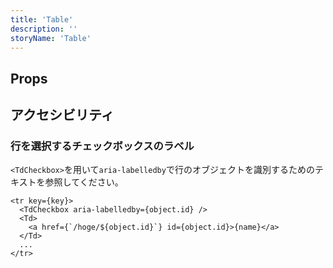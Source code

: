 ```yaml
---
title: 'Table'
description: ''
storyName: 'Table'
---
```


<ComponentStory name="Table" />

## Props

<ComponentPropsTable name="Table" showTitle />
<ComponentPropsTable name="Th" showTitle />
<ComponentPropsTable name="ThCheckbox" showTitle />
<ComponentPropsTable name="Td" showTitle />
<ComponentPropsTable name="TdCheckbox" showTitle />

## アクセシビリティ

### 行を選択するチェックボックスのラベル

`<TdCheckbox>`を用いて`aria-labelledby`で行のオブジェクトを識別するためのテキストを参照してください。

```tsx codeBlock
<tr key={key}>
  <TdCheckbox aria-labelledby={object.id} />
  <Td>
    <a href={`/hoge/${object.id}`} id={object.id}>{name}</a>
  </Td>
  ...
</tr>
```
